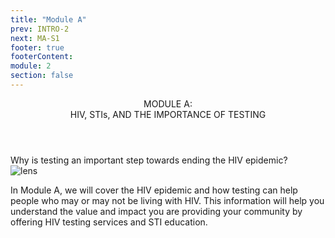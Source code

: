 ```yaml
---
title: "Module A"
prev: INTRO-2
next: MA-S1
footer: true
footerContent:
module: 2
section: false
---
```


<Header>
  MODULE A: <br />
  <span className="text-red"> HIV, STIs, AND THE IMPORTANCE OF TESTING</span>
</Header>
<SubHeader>
  Why is testing an important step towards ending the HIV epidemic?
</SubHeader>
<SingleLayout>
  <DoubleLayout>
    <div className="text-right">
      <Image
        className="text-right"
        src="/lens.svg"
        height={463}
        width={463}
        alt="lens"
      />
    </div>
    <div>
      <p className="text-lg xl:text-2rem font-sans text-[#707070]">
        <span className="font-medium text-red text-left text-lg xl:text-30px ">
          In Module A, we will cover the HIV epidemic
        </span>
        and how testing can help people who may or may not be living with HIV. This
        information will help you understand the value and impact you are providing
        your community by offering HIV testing services and STI education.
      </p>
    </div>
  </DoubleLayout>
</SingleLayout>
